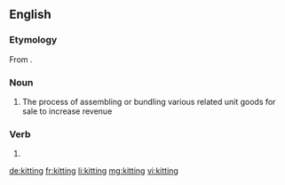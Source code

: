 ==English==

===Etymology===
From {{suffix|en|kit|ing}}.

===Noun===
{{en-noun|-|kittings}}

# {{lb|en|manufacturing|retail}} The process of assembling or bundling various related unit goods for sale to increase revenue

===Verb===
{{head|en|present participle}}

# {{present participle of|kit|lang=en|nocat=1}}

[[de:kitting]]
[[fr:kitting]]
[[li:kitting]]
[[mg:kitting]]
[[vi:kitting]]
